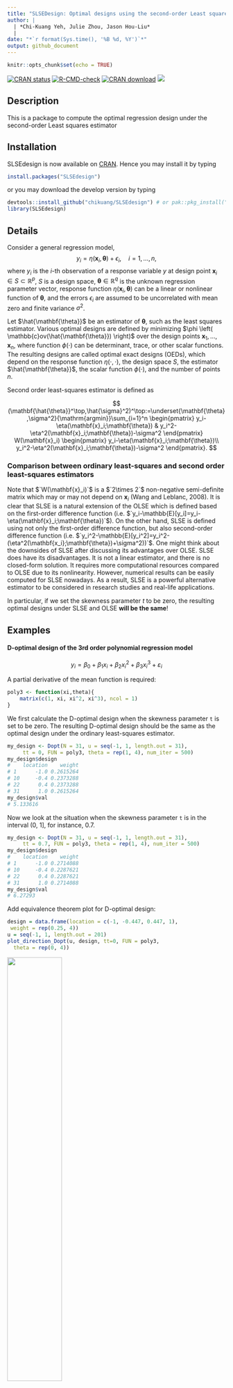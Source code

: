```yaml
---
title: "SLSEDesign: Optimal designs using the second-order Least squares estimator"
author: |
  | *Chi-Kuang Yeh, Julie Zhou, Jason Hou-Liu*
  | 
date: "*`r format(Sys.time(), '%B %d, %Y')`*"
output: github_document
---
```


\newcommand{\cov}{\mathbb{c}cov}

```r
knitr::opts_chunk$set(echo = TRUE)
```

<!-- badges: start -->
[![CRAN
status](https://www.r-pkg.org/badges/version/SLSEdesign)](https://CRAN.R-project.org/package=SLSEdesign)
[![R-CMD-check](https://github.com/chikuang/SLSEdesign/actions/workflows/R-CMD-check.yaml/badge.svg)](https://github.com/chikuang/SLSEdesign/actions/workflows/R-CMD-check.yaml)
[![CRAN download](http://cranlogs.r-pkg.org/badges/grand-total/SLSEdesign?color=blue)](https://cran.r-project.org/package=SLSEdesign)
[![](https://img.shields.io/github/languages/code-size/chikuang/SLSEdesign.svg)](https://github.com/chikuang/SLSEdesign)
<!-- badges: end -->


## Description

This is a package to compute the optimal regression design under the second-order Least squares estimator 

## Installation

SLSEdesign is now available on [CRAN](https://cran.r-project.org/). Hence you may install it by typing

```r
install.packages("SLSEdesign")
```

or you may download the develop version by typing

```r
devtools::install_github("chikuang/SLSEdesign") # or pak::pkg_install("chikuang/SLSEdesign")
library(SLSEdesign)
```

## Details

Consider a general regression model,
$$y_i=\eta(\mathbf{x}_i, \mathbf{\theta})+ \epsilon_i, \quad i=1, \ldots, n,$$
where $y_i$ is the $i$-th observation of a response variable $y$ at design point
$\mathbf{x}_i \in S \subset \mathbb{R}^p$, $S$ is a design space,
$\mathbf{\theta} \in \mathbb{R}^q$ is the unknown regression parameter vector,
response function $\eta(\mathbf{x}_i, \mathbf{\theta})$   can be a linear or nonlinear
function of $\mathbf{\theta}$, and the errors $\epsilon_i$ are assumed to be uncorrelated with mean zero and finite variance $\sigma^2$.

Let $\hat{\mathbf{\theta}}$ be an estimator of $\mathbf{\theta}$, such as the least squares estimator. Various optimal designs are defined by minimizing $\phi \left( \mathbb{c}ov(\hat{\mathbf{\theta}}) \right)$
over the design points
$\mathbf{x}_1, \ldots, \mathbf{x}_n$, where function $\phi(\cdot)$  can be determinant, trace, or other scalar functions. The resulting designs are called optimal exact designs (OEDs), which depend on the response function $\eta(\cdot,\cdot)$, the design space $S$, the estimator $\hat{\mathbf{\theta}}$, the scalar function $\phi(\cdot)$, and the number of points $n$.

Second order least-squares estimator is defined as

$$
(\mathbf{\hat{\theta}}^\top,\hat{\sigma}^2)^\top:=\underset{\mathbf{\theta},\sigma^2}{\mathrm{argmin}}\sum_{i=1}^n \begin{pmatrix}
y_i-\eta(\mathbf{x}_i;\mathbf{\theta}) & 
y_i^2-\eta^2(\mathbf{x}_i;\mathbf{\theta})-\sigma^2
\end{pmatrix} W(\mathbf{x}_i) \begin{pmatrix}
y_i-\eta(\mathbf{x}_i;\mathbf{\theta})\\
y_i^2-\eta^2(\mathbf{x}_i;\mathbf{\theta})-\sigma^2
\end{pmatrix}.
$$

### Comparison between ordinary least-squares and second order least-squares estimators

Note that $`W(\mathbf{x}_i)`$ is a $`2\times 2`$ non-negative semi-definite matrix which may or may not depend on $\mathbf{x}_i$ (Wang and Leblanc, 2008). It is clear that SLSE is a natural extension of the OLSE which is defined based on the first-order difference function (i.e. $`y_i-\mathbb{E}[y_i]=y_i-\eta(\mathbf{x}_i;\mathbf{\theta})`$). On the other hand, SLSE is defined using not only the first-order difference function, but also second-order difference function (i.e. $`y_i^2-\mathbb{E}[y_i^2]=y_i^2-(\eta^2(\mathbf{x_i};\mathbf{\theta})+\sigma^2))`$. One might think about the downsides of SLSE after discussing its advantages over OLSE. SLSE does have its disadvantages. It is not a linear estimator, and there is no closed-form solution. It requires more computational resources compared to OLSE due to its nonlinearity. However, numerical results can be easily computed for SLSE nowadays. As a result, SLSE is a powerful alternative estimator to be considered in research studies and real-life applications.

In particular, if we set the skewness parameter $t$ to be zero, the resulting optimal designs under SLSE and OLSE **will be the same**!

## Examples

#### D-optimal design of the 3rd order polynomial regression model

$$
y_i = \beta_0 + \beta_1 x_i + \beta_2 x_i^2 + \beta_3 x_i^3 +\varepsilon_i
$$

A partial derivative of the mean function is required:

```r
poly3 <- function(xi,theta){
    matrix(c(1, xi, xi^2, xi^3), ncol = 1)
}
```

We first calculate the D-optimal design when the skewness parameter `t` is set to be zero. The resulting D-optimal design should be the same as the optimal design under the ordinary least-squares estimator.

```r
my_design <- Dopt(N = 31, u = seq(-1, 1, length.out = 31), 
     tt = 0, FUN = poly3, theta = rep(1, 4), num_iter = 500)
my_design$design
#    location    weight
# 1      -1.0 0.2615264
# 10     -0.4 0.2373288
# 22      0.4 0.2373288
# 31      1.0 0.2615264
my_design$val
# 5.133616
```

Now we look at the situation when the skewness parameter `t` is in the interval (0, 1], for instance, $0.7$.

```r
my_design <- Dopt(N = 31, u = seq(-1, 1, length.out = 31), 
     tt = 0.7, FUN = poly3, theta = rep(1, 4), num_iter = 500)
my_design$design
#    location    weight
# 1      -1.0 0.2714088
# 10     -0.4 0.2287621
# 22      0.4 0.2287621
# 31      1.0 0.2714088
my_design$val
# 6.27293
```

Add equivalence theorem plot for D-optimal design:

```r
design = data.frame(location = c(-1, -0.447, 0.447, 1),
 weight = rep(0.25, 4))
u = seq(-1, 1, length.out = 201)
plot_direction_Dopt(u, design, tt=0, FUN = poly3,
  theta = rep(0, 4))
```
<img src="man/fig/README-demo-equivalence.png" width="50%" />

#### D-optimal design of the 3rd order polynomial regression model without intercept

$$
y_i = \beta_1 x_i + \beta_2 x_i^2 + \beta_3 x_i^3 +\varepsilon_i
$$

In the last example, the support points did not change as `t` increases. However, it is not always the case, and. the optimal design may be depending on `t`. 

```r
poly3_no_intercept <- function(xi, theta){
    matrix(c(xi, xi^2, xi^3), ncol = 1)
}
my_design <- Dopt(N = 31, u = seq(-1, 1, length.out = 31), 
     tt = 0, FUN = poly3_no_intercept, theta = rep(1, 3), num_iter = 500)
my_design$design
#    location    weight
# 1      -1.0 0.3275005
# 7      -0.6 0.1565560
# 25      0.6 0.1565560
# 31      1.0 0.3275005
my_design$val
# 3.651524

my_design <- Dopt(N = 31, u = seq(-1, 1, length.out = 31), 
     tt = 0.9, FUN = poly3_no_intercept, theta = rep(1, 3), num_iter = 500)
my_design$design
#    location    weight
# 1      -1.0 0.2888423
# 10     -0.4 0.2096781
# 22      0.4 0.2096781
# 31      1.0 0.2888423
my_design$val
# 4.892601
```

## TODO
+ [x] Version update for the develop version
+ [x] Improve the computational speed by vectorizing the code, and remove loops
+ [x] Remove the unnecessary dependence: tibble, gridExtra, graphics and stats
+ [ ] Add c-optimality criterion
+ [ ] Python and Julia version of the package, which are expected to be faster than in R
+ [ ] Merge the functions that compute the directional derivatives. Maybe adding an extra argument to indicate the design criterion used.
+ [ ] Shiny App

## Reference 

1. Gao, Lucy L. and Zhou, Julie. (2017). [D-optimal designs based on the second-order least squares estimator](https://link.springer.com/article/10.1007/s00362-015-0688-9). *Statistical Papers*, 58, 77–94.
2. Gao, Lucy L. and Zhou, Julie. (2014). [New optimal design criteria for regression models with asymmetric errors](https://www.sciencedirect.com/science/article/pii/S037837581400007X). *Journal of Statistical Planning and Inference*, 149, 140-151.
3. Wang, Liqun and Leblanc, Alexandre. (2008). [Second-order nonlinear least squares estimation](https://link.springer.com/article/10.1007/s10463-007-0139-z). *Annals of the Institute of Statistical Mathematics*, 60, 883–900.
4. Yeh, Chi-Kuang and Zhou, Julie. (2021). [Properties of optimal regression designs under the second-order least squares estimator](https://link.springer.com/article/10.1007/s00362-018-01076-6). *Statistical Papers*, 62, 75–92.
5. Yin, Yue and Zhou, Julie. (2017). [Optimal designs for regression models using the second-order least squares estimator](https://www.jstor.org/stable/26384103). *Statistica Sinica*, 27, 1841-1856. 
